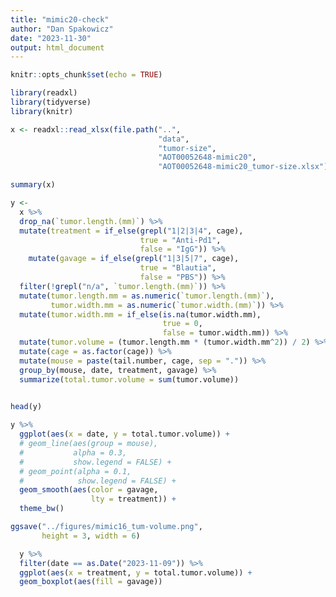 ```yaml
---
title: "mimic20-check"
author: "Dan Spakowicz"
date: "2023-11-30"
output: html_document
---
```


```r
knitr::opts_chunk$set(echo = TRUE)

library(readxl)
library(tidyverse)
library(knitr)
```

```r
x <- readxl::read_xlsx(file.path("..", 
                                 "data", 
                                 "tumor-size", 
                                 "AOT00052648-mimic20", 
                                 "AOT00052648-mimic20_tumor-size.xlsx"))

summary(x)
```

```r
y <- 
  x %>%
  drop_na(`tumor.length.(mm)`) %>%
  mutate(treatment = if_else(grepl("1|2|3|4", cage),
                             true = "Anti-Pd1",
                             false = "IgG")) %>%
    mutate(gavage = if_else(grepl("1|3|5|7", cage),
                             true = "Blautia",
                             false = "PBS")) %>%
  filter(!grepl("n/a", `tumor.length.(mm)`)) %>%
  mutate(tumor.length.mm = as.numeric(`tumor.length.(mm)`),
         tumor.width.mm = as.numeric(`tumor.width.(mm)`)) %>%
  mutate(tumor.width.mm = if_else(is.na(tumor.width.mm),
                                  true = 0,
                                  false = tumor.width.mm)) %>%
  mutate(tumor.volume = (tumor.length.mm * (tumor.width.mm^2)) / 2) %>%
  mutate(cage = as.factor(cage)) %>%
  mutate(mouse = paste(tail.number, cage, sep = ".")) %>%
  group_by(mouse, date, treatment, gavage) %>%
  summarize(total.tumor.volume = sum(tumor.volume))
  

head(y)  
```


```r
y %>%
  ggplot(aes(x = date, y = total.tumor.volume)) +
  # geom_line(aes(group = mouse), 
  #           alpha = 0.3, 
  #           show.legend = FALSE) +
  # geom_point(alpha = 0.1,
  #            show.legend = FALSE) +
  geom_smooth(aes(color = gavage,
                  lty = treatment)) +
  theme_bw()

ggsave("../figures/mimic16_tum-volume.png",
       height = 3, width = 6)
```

```r
  y %>%
  filter(date == as.Date("2023-11-09")) %>%
  ggplot(aes(x = treatment, y = total.tumor.volume)) +
  geom_boxplot(aes(fill = gavage))
           

```


